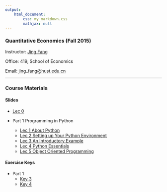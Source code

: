 ```yaml
---
output: 
    html_document:
        css: my_markdown.css
        mathjax: null
---
```


### Quantitative Economics (Fall 2015)

Instructor: [Jing Fang](http://bayeswhu.github.io)

Office: 419, School of Economics

Email: [jing_fang@hust.edu.cn](jing_fang@hust.edu.cn)

-----

### Course Materials

#### Slides

- [Lec 0](qe/Lec0.html)

- Part 1 Programming in Python
    + [Lec 1 About Python](qe/Lec1.html)
    + [Lec 2 Setting up Your Python Environment](qe/Lec2.html)
    + [Lec 3 An Introductory Example](qe/Lec3.html)
    + [Lec 4 Python Essentials](qe/Lec4.html)
    + [Lec 5 Object Oriented Programming](qe/Lec5.html)
    
<!-- + [Lec 6 NumPy](qe/Lec6.html)
    + [Lec 7 SciPy](qe/Lec7.html)
    + [Lec 8 Matplotlib](qe/Lec8.html)
    + [Lec 9 Pandas](qe/Lec9.html)
    + [Lec 10 IPython Shell and Notebook](qe/Lec10.html)
    + [Lec 11 The Need for Speed](qe/Lec11.html)

- part 2 Introductory Applications
    + [Lec 12 Linear Algebra](qe/Lec12.html)
    + [Lec 13 Finite Markov Chains](qe/Lec13.html)
    + [Lec 14 Shortest Paths](qe/Lec14.html)
    + [Lec 15 Schelling’s Segregation Model](qe/Lec15.html)
    + [Lec 16 LLN and CLT](qe/Lec16.html) -->

#### Exercise Keys

- Part 1
    + [Key 3](qe/Lec3_Key.ipynb)
    + [Key 4](qe/Lec4_Key.ipynb)